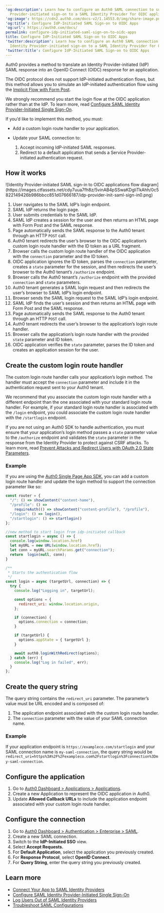 ---
'og:description': Learn how to configure an Auth0 SAML connection to support Identity
  Provider-initiated sign-on to a SAML Identity Provider for OIDC applications.
'og:image': https://cdn2.auth0.com/docs-v2/1.14553.0/img/share-image.png
'og:title': Configure IdP-Initiated SAML Sign-on to OIDC Apps
'og:url': https://auth0.com/docs/
permalink: configure-idp-initiated-saml-sign-on-to-oidc-apps
title: Configure IdP-Initiated SAML Sign-on to OIDC Apps
'twitter:description': Learn how to configure an Auth0 SAML connection to support
  Identity Provider-initiated sign-on to a SAML Identity Provider for OIDC applications.
'twitter:title': Configure IdP-Initiated SAML Sign-on to OIDC Apps
---
Auth0 provides a method to translate an <Tooltip tip="Identity Provider (IdP): Service that stores and manages digital identities." cta="View Glossary" href="/docs/glossary?term=Identity+Provider">Identity Provider</Tooltip>-initiated (IdP) <Tooltip tip="Identity Provider (IdP): Service that stores and manages digital identities." cta="View Glossary" href="/docs/glossary?term=SAML">SAML</Tooltip> response into an <Tooltip tip="Security Assertion Markup Language (SAML): Standardized protocol allowing two parties to exchange authentication information without a password." cta="View Glossary" href="/docs/glossary?term=OpenID">OpenID</Tooltip> Connect (OIDC) response for an application.

The OIDC protocol does not support IdP-initiated authentication flows, but this method allows you to simulate an IdP-initiated authentication flow using the [Implicit Flow with Form Post](/docs/get-started/authentication-and-authorization-flow/implicit-flow-with-form-post).

<Warning>

We strongly recommend you start the login flow at the OIDC application rather than at the IdP. To learn more, read [Configure SAML Identity Provider-Initiated Single Sign-On](/docs/authenticate/protocols/saml/saml-sso-integrations/identity-provider-initiated-single-sign-on).

</Warning>

If you’d like to implement this method, you must:

* Add a custom login route handler to your application.
* Update your SAML connection to:

  1. Accept incoming IdP-initiated SAML responses.
  2. Redirect to a default application that sends a Service Provider-initiated authentication request.

## How it works

<Frame>![Identity Provider-initiated SAML sign-in to OIDC applications flow diagram](https://images.ctfassets.net/cdy7uua7fh8z/5vinAB4pSSwaKDgliTkAhh/0c5822149426b986bbcc851d07666187/idp-provider-init-saml-sign-in0.png)</Frame>

1. User navigates to the SAML IdP’s login endpoint.
2. SAML IdP returns the login page.
3. User submits credentials to the SAML IdP.
4. SAML IdP creates a session for the user and then returns an HTML page with Form Post and the SAML response.
5. Page automatically sends the SAML response to the Auth0 tenant through an HTTP `POST` call.
6. Auth0 tenant redirects the user’s browser to the OIDC application’s custom login route handler with the ID token as a URL fragment.
7. Browser calls the custom login route handler of the OIDC application with the `connection` parameter and the ID token.
8. OIDC application ignores the ID token, parses the `connection` parameter, creates a `state` parameter for the session, and then redirects the user’s browser to the Auth0 tenant’s `/authorize` endpoint.
9. Browser calls the Auth0 tenant’s `/authorize` endpoint with the provided `connection` and `state` parameters.
10. Auth0 tenant generates a SAML login request and then redirects the user’s browser to SAML IdP’s login endpoint.
11. Browser sends the SAML login request to the SAML IdP’s login endpoint.
12. SAML IdP finds the user’s session and then returns an HTML page with Form Post and the SAML response.
13. Page automatically sends the SAML response to the Auth0 tenant through an HTTP `POST` call.
14. Auth0 tenant redirects the user’s browser to the application’s login route handler.
15. Browser calls the application’s login route handler with the provided `state` parameter and ID token.
16. OIDC application verifies the `state` parameter, parses the ID token and creates an application session for the user.

## Create the custom login route handler

The custom login route handler calls your application’s login method. The handler must accept the `connection` parameter and include it in the authentication request sent to your Auth0 tenant.

We recommend that you associate the custom login route handler with a different endpoint than the one associated with your standard login route handler. For example, if your standard login route handler is associated with the `/login` endpoint, you could associate the custom login route handler with the `/startlogin` endpoint.

<Warning>

If you are not using an Auth0 SDK to handle authentication, you must ensure that your application’s login method passes a `state` parameter value to the `/authorize` endpoint and validates the `state` parameter in the response from the Identity Provider to protect against CSRF attacks. To learn more, read [Prevent Attacks and Redirect Users with OAuth 2.0 State Parameters](/docs/secure/attack-protection/state-parameters).

</Warning>

### Example

If you are using the [Auth0 Single Page App SDK](/docs/libraries/auth0-single-page-app-sdk), you can add a custom login route handler and update the login method to support the connection parameter like so:

```javascript lines expandable
const router = {
  "/": () => showContent("content-home"),
  "/profile": () =>
    requireAuth(() => showContent("content-profile"), "/profile"),
  "/login": () => login(),
  "/startlogin": () => startlogin()
};

//new method to start login from idp-initiated callback
const startlogin = async () => {
  console.log(window.location.href)
  let myURL = new URL(window.location.href);
  let conn = myURL.searchParams.get("connection");
  return  login(null, conn);
}

/**
 * Starts the authentication flow
 */
const login = async (targetUrl, connection) => {
  try {
    console.log("Logging in", targetUrl);

    const options = {
      redirect_uri: window.location.origin,
    };

    if (connection) {
      options.connection = connection;
    }

    if (targetUrl) {
      options.appState = { targetUrl };
    }

    await auth0.loginWithRedirect(options);
  } catch (err) {
    console.log("Log in failed", err);
  }
};
```






## Create the query string

The query string contains the `redirect_uri` parameter. The parameter’s value must be URL encoded and is composed of:

1. The application endpoint associated with the custom login route handler.
2. The `connection` parameter with the value of your SAML connection name.

### Example

If your application endpoint is `https://exampleco.com/startlogin` and your SAML connection name is `my-saml-connection`, the query string would be `redirect_uri=https%3A%2F%2Fexampleco.com%2Fstartlogin%3Fconnection%3Dmy-saml-connection`.

## Configure the application

1. Go to [Auth0 Dashboard > Applications > Applications](https://manage.auth0.com/#/applications).
2. Create a new Application to represent the OIDC application in Auth0.
3. Update **Allowed Callback URLs** to include the application endpoint associated with your custom login route handler.

## Configure the connection

1. Go to [Auth0 Dashboard > Authentication > Enterprise > SAML](https://manage.auth0.com/#/connections/enterprise/samlp).
2. Create a new SAML connection.
3. Switch to the **IdP-Initiated SSO** view.
4. Select **Accept Requests.**
5. For **Default Application**, select the application you previously created.
6. For **Response Protocol**, select **OpenID Connect**.
7. For **Query String**, enter the query string you previously created.

## Learn more

* [Connect Your App to SAML Identity Providers](/docs/authenticate/identity-providers/enterprise-identity-providers/saml)
* [Configure SAML Identity Provider-Initiated Single Sign-On](/docs/authenticate/protocols/saml/saml-sso-integrations/identity-provider-initiated-single-sign-on)
* [Log Users Out of SAML Identity Providers](/docs/authenticate/login/logout/log-users-out-of-saml-idps)
* [Troubleshoot SAML Configurations](/docs/troubleshoot/authentication-issues/troubleshoot-saml-configurations)